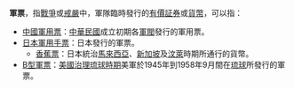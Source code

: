 
'''軍票'''，指[[戰爭|戰爭]]或[[戒嚴|戒嚴]]中，軍隊臨時發行的[[有價証券|有價証券]]或[[貨幣|貨幣]]，可以指：
*[[中國軍用票|中國軍用票]]：[[中華民國|中華民國]]成立初期各[[軍閥|軍閥]]發行的軍用票。
*[[日本軍用手票|日本軍用手票]]：日本發行的軍票。
**[[香蕉票|香蕉票]]：日本統治[[馬來西亞|馬來西亞]]、[[新加坡|新加坡]]及[[汶萊|汶萊]]時期所通行的貨幣。
*[[B型軍票|B型軍票]]：[[美國治理琉球時期|美國治理琉球時期]]美軍於1945年到1958年9月間在[[琉球|琉球]]所發行的軍票。
{{disambig|Cat=二字消歧義}}
